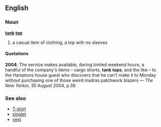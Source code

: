 ==English==
===Noun===
'''[[tank]] [[top]]'''

#a casual item of clothing, a top with no sleeves

====Quotations====
'''2004''': The service makes available, during limited weekend hours, a handful of the company's items &ndash; cargo shorts, '''tank tops''', and the like &ndash; to the Hamptons house guest who discovers that he can't make it to Monday without purchasing one of those weird madras patchwork blazers &mdash; ''The New Yorker,'' 30 August 2004, p.38

===See also===
*[[T-shirt]]
*[[singlet]]
*[[vest]]